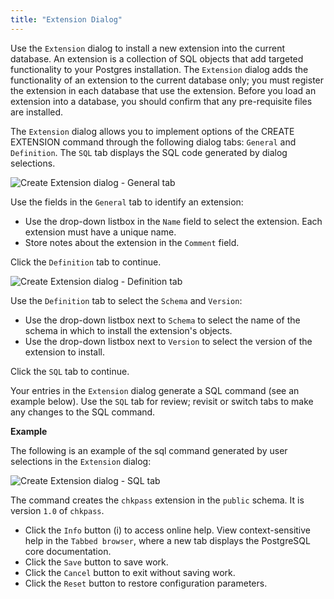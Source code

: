 ```yaml
---
title: "Extension Dialog"
---
```


<div id="extension_dialog" class="registered_link"></div>


Use the `Extension` dialog to install a new extension into the current database. An extension is a collection of SQL objects that add targeted functionality to your Postgres installation. The `Extension` dialog adds the functionality of an extension to the current database only; you must register the extension in each database that use the extension. Before you load an extension into a database, you should confirm that any pre-requisite files are installed.

The `Extension` dialog allows you to implement options of the CREATE EXTENSION command through the following dialog tabs: `General` and `Definition`. The `SQL` tab displays the SQL code generated by dialog selections.

![Create Extension dialog - General tab](../../images/extension_general.png)

Use the fields in the `General` tab to identify an extension:

-   Use the drop-down listbox in the `Name` field to select the extension. Each extension must have a unique name.
-   Store notes about the extension in the `Comment` field.

Click the `Definition` tab to continue.

![Create Extension dialog - Definition tab](../../images/extension_definition.png)

Use the `Definition` tab to select the `Schema` and `Version`:

-   Use the drop-down listbox next to `Schema` to select the name of the schema in which to install the extension's objects.
-   Use the drop-down listbox next to `Version` to select the version of the extension to install.

Click the `SQL` tab to continue.

Your entries in the `Extension` dialog generate a SQL command (see an example below). Use the `SQL` tab for review; revisit or switch tabs to make any changes to the SQL command.

**Example**

The following is an example of the sql command generated by user selections in the `Extension` dialog:

![Create Extension dialog - SQL tab](../../images/extension_sql.png)

The command creates the `chkpass` extension in the `public` schema. It is version `1.0` of `chkpass`.

-   Click the `Info` button (i) to access online help. View context-sensitive help in the `Tabbed browser`, where a new tab displays the PostgreSQL core documentation.
-   Click the `Save` button to save work.
-   Click the `Cancel` button to exit without saving work.
-   Click the `Reset` button to restore configuration parameters.
